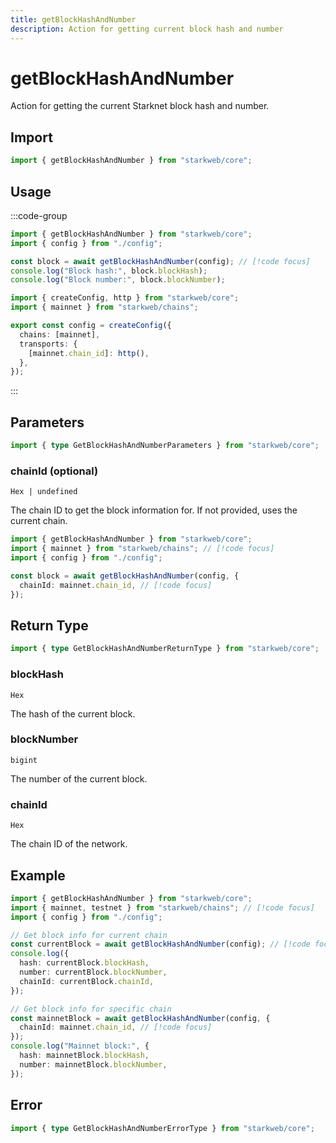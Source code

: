 ```yaml
---
title: getBlockHashAndNumber
description: Action for getting current block hash and number
---
```


# getBlockHashAndNumber

Action for getting the current Starknet block hash and number.

## Import

```ts
import { getBlockHashAndNumber } from "starkweb/core";
```

## Usage

:::code-group

```ts [index.ts]
import { getBlockHashAndNumber } from "starkweb/core";
import { config } from "./config";

const block = await getBlockHashAndNumber(config); // [!code focus]
console.log("Block hash:", block.blockHash);
console.log("Block number:", block.blockNumber);
```

```ts [config.ts]
import { createConfig, http } from "starkweb/core";
import { mainnet } from "starkweb/chains";

export const config = createConfig({
  chains: [mainnet],
  transports: {
    [mainnet.chain_id]: http(),
  },
});
```

:::

## Parameters

```ts
import { type GetBlockHashAndNumberParameters } from "starkweb/core";
```

### chainId (optional)

`Hex | undefined`

The chain ID to get the block information for. If not provided, uses the current chain.

```ts [index.ts]
import { getBlockHashAndNumber } from "starkweb/core";
import { mainnet } from "starkweb/chains"; // [!code focus]
import { config } from "./config";

const block = await getBlockHashAndNumber(config, {
  chainId: mainnet.chain_id, // [!code focus]
});
```

## Return Type

```ts
import { type GetBlockHashAndNumberReturnType } from "starkweb/core";
```

### blockHash

`Hex`

The hash of the current block.

### blockNumber

`bigint`

The number of the current block.

### chainId

`Hex`

The chain ID of the network.

## Example

```ts [example.ts]
import { getBlockHashAndNumber } from "starkweb/core";
import { mainnet, testnet } from "starkweb/chains"; // [!code focus]
import { config } from "./config";

// Get block info for current chain
const currentBlock = await getBlockHashAndNumber(config); // [!code focus]
console.log({
  hash: currentBlock.blockHash,
  number: currentBlock.blockNumber,
  chainId: currentBlock.chainId,
});

// Get block info for specific chain
const mainnetBlock = await getBlockHashAndNumber(config, {
  chainId: mainnet.chain_id, // [!code focus]
});
console.log("Mainnet block:", {
  hash: mainnetBlock.blockHash,
  number: mainnetBlock.blockNumber,
});
```

## Error

```ts
import { type GetBlockHashAndNumberErrorType } from "starkweb/core";
```